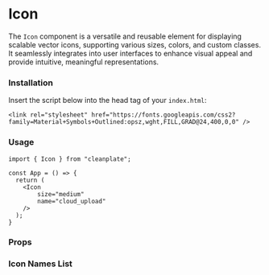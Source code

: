 
<Meta title="atoms/Icon/Documentation" />

# Icon

The `Icon` component is a versatile and reusable element for displaying scalable vector icons, supporting various sizes, colors, and custom classes. It seamlessly integrates into user interfaces to enhance visual appeal and provide intuitive, meaningful representations.

### Installation

Insert the script below into the head tag of your `index.html`:

```
<link rel="stylesheet" href="https://fonts.googleapis.com/css2?family=Material+Symbols+Outlined:opsz,wght,FILL,GRAD@24,400,0,0" />
```

### Usage

```
import { Icon } from "cleanplate";

const App = () => {
  return (
    <Icon
        size="medium"
        name="cloud_upload"
    />
  );
}
```

### Props

<ArgsTable of={Icon} />

### Icon Names List

<IconGallery>
  <IconItem name="mobile">
    <Icon name="settings" />
  </IconItem>
  <IconItem name="home">
    <Icon name="home" />
  </IconItem>
  <IconItem name="edit">
    <Icon name="edit" />
  </IconItem>
  <IconItem name="delete">
    <Icon name="delete" />
  </IconItem>
  <IconItem name="download">
    <Icon name="download" />
  </IconItem>
  <IconItem name="cloud_upload">
    <Icon name="cloud_upload" />
  </IconItem>
  <IconItem name="add">
    <Icon name="add" />
  </IconItem>
  <IconItem name="remove">
    <Icon name="remove" />
  </IconItem>
  <IconItem name="description">
    <Icon name="description" />
  </IconItem>
  <IconItem name="folder">
    <Icon name="folder" />
  </IconItem>
  <IconItem name="search">
    <Icon name="search" />
  </IconItem>
  <IconItem name="menu">
    <Icon name="menu" />
  </IconItem>
  <IconItem name="close">
    <Icon name="close" />
  </IconItem>
  <IconItem name="done">
    <Icon name="done" />
  </IconItem>
  <IconItem name="arrow_back">
    <Icon name="arrow_back" />
  </IconItem>
  <IconItem name="arrow_forward">
    <Icon name="arrow_forward" />
  </IconItem>
  <IconItem name="star">
    <Icon name="star" />
  </IconItem>
  <IconItem name="favorite">
    <Icon name="favorite" />
  </IconItem>
  <IconItem name="add_circle">
    <Icon name="add_circle" />
  </IconItem>
  <IconItem name="remove_circle">
    <Icon name="remove_circle" />
  </IconItem>
  <IconItem name="cancel">
    <Icon name="cancel" />
  </IconItem>
  <IconItem name="account_circle">
    <Icon name="account_circle" />
  </IconItem>
  <IconItem name="person">
    <Icon name="person" />
  </IconItem>
  <IconItem name="group">
    <Icon name="group" />
  </IconItem> <IconItem name="info">
    <Icon name="info" />
  </IconItem>
  <IconItem name="error">
    <Icon name="error" />
  </IconItem>
  <IconItem name="verified">
    <Icon name="verified" />
  </IconItem>
  <IconItem name="schedule">
    <Icon name="schedule" />
  </IconItem>
  <IconItem name="lock">
    <Icon name="lock" />
  </IconItem>
  <IconItem name="bookmark">
    <Icon name="bookmark" />
  </IconItem>
  <IconItem name="calendar_today">
    <Icon name="calendar_today" />
  </IconItem>
  <IconItem name="category">
    <Icon name="category" />
  </IconItem>
  <IconItem name="mail">
    <Icon name="mail" />
  </IconItem>
  <IconItem name="call">
    <Icon name="call" />
  </IconItem>
  <IconItem name="notifications">
    <Icon name="notifications" />
  </IconItem> <IconItem name="send">
    <Icon name="send" />
  </IconItem> <IconItem name="chat">
    <Icon name="chat" />
  </IconItem> <IconItem name="image">
    <Icon name="image" />
  </IconItem> <IconItem name="shopping_cart">
    <Icon name="shopping_cart" />
  </IconItem> <IconItem name="payments">
    <Icon name="payments" />
  </IconItem> <IconItem name="receipt_long">
    <Icon name="receipt_long" />
  </IconItem> <IconItem name="location_on">
    <Icon name="location_on" />
  </IconItem> <IconItem name="attachment">
    <Icon name="attachment" />
  </IconItem> <IconItem name="speed">
    <Icon name="speed" />
  </IconItem>
  <IconItem name="save">
    <Icon name="save" />
  </IconItem>
</IconGallery>

